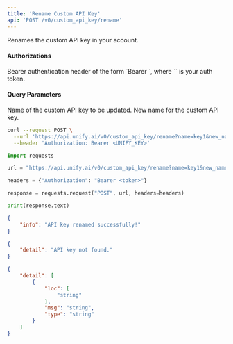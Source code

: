 ```yaml
---
title: 'Rename Custom API Key'
api: 'POST /v0/custom_api_key/rename'
---
```

Renames the custom API key in your account.

#### Authorizations

<ParamField header="Authorization" type="string" required="true">
  Bearer authentication header of the form `Bearer <token>`, where `<token>` is your auth token.
</ParamField>

#### Query Parameters

<ParamField query="name" type="string" required="true">
Name of the custom API key to be updated.
</ParamField>

<ParamField query="new_name" type="string" required="true">
New name for the custom API key.
</ParamField>

<RequestExample>

```bash cURL
curl --request POST \
  --url 'https://api.unify.ai/v0/custom_api_key/rename?name=key1&new_name=key2' \
  --header 'Authorization: Bearer <UNIFY_KEY>'
```

```python Python
import requests

url = "https://api.unify.ai/v0/custom_api_key/rename?name=key1&new_name=key2"

headers = {"Authorization": "Bearer <token>"}

response = requests.request("POST", url, headers=headers)

print(response.text)
```

</RequestExample>
<ResponseExample>

```json 200
{
    "info": "API key renamed successfully!"
}
```

```json 404
{
    "detail": "API key not found."
}
```

```json 422
{
    "detail": [
        {
            "loc": [
                "string"
            ],
            "msg": "string",
            "type": "string"
        }
    ]
}
```

</ResponseExample>
